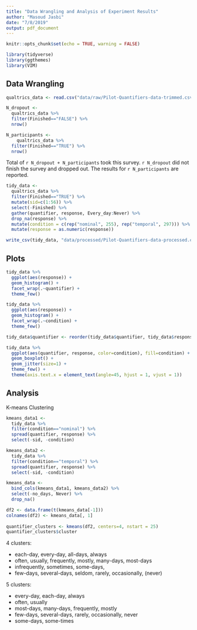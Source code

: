 ```yaml
---
title: "Data Wrangling and Analysis of Experiment Results"
author: "Masoud Jasbi"
date: "7/8/2019"
output: pdf_document
---
```


```r
knitr::opts_chunk$set(echo = TRUE, warning = FALSE)
```

```r
library(tidyverse)
library(ggthemes)
library(VIM)
```

## Data Wrangling

```r
qualtrics_data <- read.csv("data/raw/Pilot-Quantifiers-data-trimmed.csv", na.strings = "")

N_dropout <-
  qualtrics_data %>%
  filter(Finished=="FALSE") %>%
  nrow()

N_participants <- 
    qualtrics_data %>%
  filter(Finished=="TRUE") %>%
  nrow()
```

Total of `r N_dropout + N_participants` took this survey. `r N_dropout` did not finish the survey and dropped out. The results for `r N_participants` are reported.

```r
tidy_data <-
  qualtrics_data %>%
  filter(Finished=="TRUE") %>%
  mutate(sid=c(1:56)) %>%
  select(-Finished) %>%
  gather(quantifier, response, Every_day:Never) %>%
  drop_na(response) %>%
  mutate(condition = c(rep("nominal", 255), rep("temporal", 297))) %>%
  mutate(response = as.numeric(response))

write_csv(tidy_data, "data/processed/Pilot-Quantifiers-data-processed.csv")
```

## Plots

```r
tidy_data %>%
  ggplot(aes(response)) +
  geom_histogram() + 
  facet_wrap(.~quantifier) +
  theme_few()
```

```r
tidy_data %>%
  ggplot(aes(response)) +
  geom_histogram() + 
  facet_wrap(.~condition) +
  theme_few()
```


```r
tidy_data$quantifier <- reorder(tidy_data$quantifier, tidy_data$response, mean)

tidy_data %>%
  ggplot(aes(quantifier, response, color=condition), fill=condition) +
  geom_boxplot() +
  geom_jitter(size=1) +
  theme_few() + 
  theme(axis.text.x = element_text(angle=45, hjust = 1, vjust = 1))
```

## Analysis

K-means Clustering

```r
kmeans_data1 <-
  tidy_data %>%
  filter(condition=="nominal") %>%
  spread(quantifier, response) %>%
  select(-sid, -condition)

kmeans_data2 <-
  tidy_data %>%
  filter(condition=="temporal") %>%
  spread(quantifier, response) %>%
  select(-sid, -condition)

kmeans_data <- 
  bind_cols(kmeans_data1, kmeans_data2) %>%
  select(-no_days, Never) %>%
  drop_na()

df2 <- data.frame(t(kmeans_data[-1]))
colnames(df2) <- kmeans_data[, 1]
  
quantifier_clusters <- kmeans(df2, centers=4, nstart = 25)
quantifier_clusters$cluster
```

4 clusters:

* each-day, every-day, all-days, always
* often, usually, frequently, mostly, many-days, most-days
* infrequently, sometimes, some-days,
* few-days, several-days, seldom, rarely, occasionally, (never)

5 clusters:

* every-day, each-day, always
* often, usually
* most-days, many-days, frequently, mostly
* few-days, several-days, rarely, occasionally, never
* some-days, some-times
